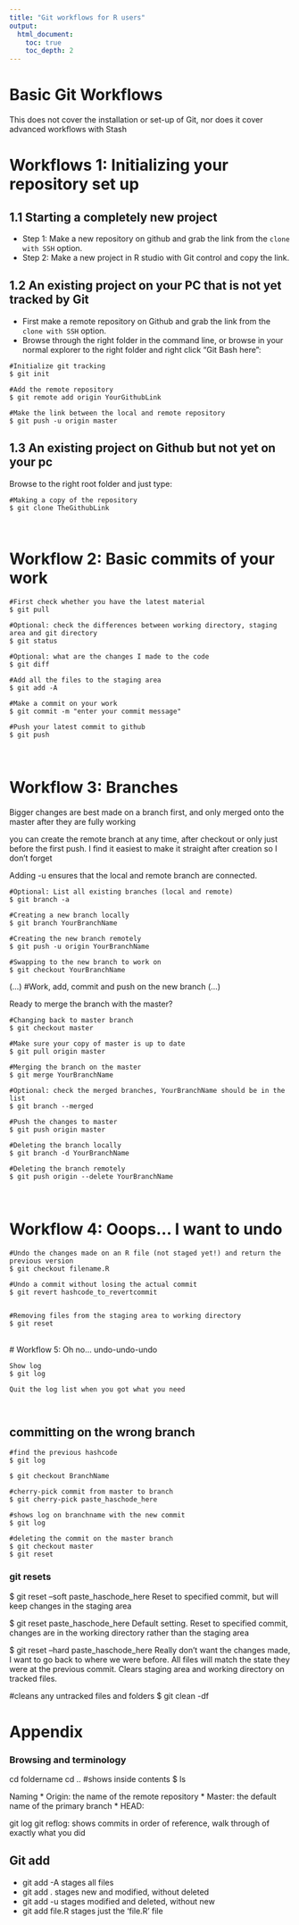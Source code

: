 ```yaml
---
title: "Git workflows for R users"
output: 
  html_document:
    toc: true
    toc_depth: 2
---
```


# Basic Git Workflows

This does not cover the installation or set-up of Git, nor does it cover advanced workflows with Stash 



# Workflows 1: Initializing your repository set up

## 1.1 Starting a completely new project

* Step 1: Make a new repository on github and grab the link from the `clone with SSH` option.
* Step 2: Make a new project in R studio with Git control and copy the link.
<br>



## 1.2 An existing project on your PC that is not yet tracked by Git

* First make a remote repository on Github and grab the link from the `clone with SSH` option.
* Browse through the right folder in the command line, or browse in your normal explorer to the right folder and right click "Git Bash here":

```{}
#Initialize git tracking
$ git init

#Add the remote repository
$ git remote add origin YourGithubLink

#Make the link between the local and remote repository
$ git push -u origin master

```


## 1.3 An existing project on Github but not yet on your pc

Browse to the right root folder and just type:
```{}
#Making a copy of the repository 
$ git clone TheGithubLink

```






```{}


```


# Workflow 2: Basic commits of your work

```{}
#First check whether you have the latest material
$ git pull

#Optional: check the differences between working directory, staging area and git directory
$ git status

#Optional: what are the changes I made to the code
$ git diff

#Add all the files to the staging area
$ git add -A

#Make a commit on your work
$ git commit -m "enter your commit message"

#Push your latest commit to github
$ git push
```


<br>

# Workflow 3: Branches
Bigger changes are best made on a branch first, and only merged onto the master after they are fully working

you can create the remote branch at any time, after checkout or only just before the first push. I find it easiest to make it straight after creation so I don't forget

Adding -u ensures that the local and remote branch are connected.

```{}
#Optional: List all existing branches (local and remote)
$ git branch -a

#Creating a new branch locally
$ git branch YourBranchName

#Creating the new branch remotely
$ git push -u origin YourBranchName

#Swapping to the new branch to work on
$ git checkout YourBranchName
```


(...)
#Work, add, commit and push on the new branch 
(...)

Ready to merge the branch with the master?

```{}
#Changing back to master branch
$ git checkout master

#Make sure your copy of master is up to date
$ git pull origin master

#Merging the branch on the master
$ git merge YourBranchName

#Optional: check the merged branches, YourBranchName should be in the list
$ git branch --merged

#Push the changes to master
$ git push origin master

#Deleting the branch locally
$ git branch -d YourBranchName

#Deleting the branch remotely
$ git push origin --delete YourBranchName

```



<br>

# Workflow 4: Ooops... I want to undo

```{}
#Undo the changes made on an R file (not staged yet!) and return the previous version
$ git checkout filename.R

#Undo a commit without losing the actual commit
$ git revert hashcode_to_revertcommit


#Removing files from the staging area to working directory
$ git reset
```




<br>
# Workflow 5: Oh no... undo-undo-undo

```{}
Show log
$ git log

Quit the log list when you got what you need



```





## committing on the wrong branch

```
#find the previous hashcode
$ git log 

$ git checkout BranchName

#cherry-pick commit from master to branch
$ git cherry-pick paste_haschode_here

#shows log on branchname with the new commit
$ git log

#deleting the commit on the master branch
$ git checkout master
$ git reset 
```




### git resets

$ git reset --soft paste_haschode_here
  Reset to specified commit, but will keep changes in the staging area
  
$ git reset  paste_haschode_here
  Default setting. Reset to specified commit, changes are in the working directory rather than the staging area

$ git reset --hard paste_haschode_here
  Really don't want the changes made, I want to go back to where we were before. All files will match the state    they were at the previous commit. Clears staging area and working directory on tracked files.

#cleans any untracked files and folders
$ git clean -df



# Appendix


### Browsing and terminology 
cd foldername
cd ..
#shows inside contents 
$ ls

Naming
* Origin: the name of the remote repository
* Master: the default name of the primary branch
* HEAD: 


git log
git reflog: shows commits in order of reference, walk through of exactly what you did


## Git add 
* git add -A    stages all files
* git add .     stages new and modified, without deleted
* git add -u    stages modified and deleted, without new
* git add file.R stages just the 'file.R' file